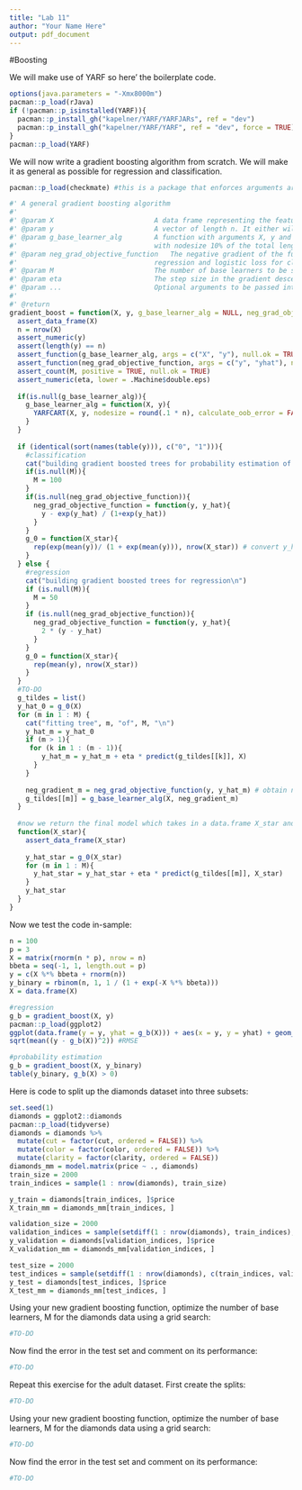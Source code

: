 ```yaml
---
title: "Lab 11"
author: "Your Name Here"
output: pdf_document
---
```


#Boosting

We will make use of YARF so here' the boilerplate code.

```r
options(java.parameters = "-Xmx8000m")
pacman::p_load(rJava)
if (!pacman::p_isinstalled(YARF)){
  pacman::p_install_gh("kapelner/YARF/YARFJARs", ref = "dev")
  pacman::p_install_gh("kapelner/YARF/YARF", ref = "dev", force = TRUE)
}
pacman::p_load(YARF)
```

We will now write a gradient boosting algorithm from scratch. We will make it as general as possible for regression and classification.

```r
pacman::p_load(checkmate) #this is a package that enforces arguments are the correct form

#' A general gradient boosting algorithm
#'
#' @param X                         A data frame representing the features. It is of size n x p. No need for an intercept column.
#' @param y                         A vector of length n. It either will be real numbers (for regression) or binary (for classification).
#' @param g_base_learner_alg        A function with arguments X, y and ... and returns a function that takes X as an argument. The default is YARFCART
#'                                  with nodesize 10% of the total length.
#' @param neg_grad_objective_function   The negative gradient of the function to be minimized. It takes arguments y, yhat that returns a vector. The default objective function is SSE for
#'                                  regression and logistic loss for classification.
#' @param M                         The number of base learners to be summed. Default is 50 for regression and 100 for classification.
#' @param eta                       The step size in the gradient descent. Default is 0.3
#' @param ...                       Optional arguments to be passed into the g_base_learner_alg function.
#'
#' @return
gradient_boost = function(X, y, g_base_learner_alg = NULL, neg_grad_objective_function = NULL, M = NULL, eta = 0.3, ...){
  assert_data_frame(X)
  n = nrow(X)
  assert_numeric(y)
  assert(length(y) == n)
  assert_function(g_base_learner_alg, args = c("X", "y"), null.ok = TRUE)
  assert_function(neg_grad_objective_function, args = c("y", "yhat"), null.ok = TRUE)
  assert_count(M, positive = TRUE, null.ok = TRUE)
  assert_numeric(eta, lower = .Machine$double.eps)
  
  if(is.null(g_base_learner_alg)){
    g_base_learner_alg = function(X, y){
      YARFCART(X, y, nodesize = round(.1 * n), calculate_oob_error = FALSE, bootstrap_indices = list(1 : nrow(X)), verbose = FALSE)
    }
  }
  
  if (identical(sort(names(table(y))), c("0", "1"))){
    #classification
    cat("building gradient boosted trees for probability estimation of two classes\n")
    if(is.null(M)){
      M = 100
    }
    if(is.null(neg_grad_objective_function)){
      neg_grad_objective_function = function(y, y_hat){
        y - exp(y_hat) / (1+exp(y_hat))
      }
    }
    g_0 = function(X_star){
      rep(exp(mean(y))/ (1 + exp(mean(y))), nrow(X_star)) # convert y_hat, which is in log_odds form, back to the probability  
    }
  } else {
    #regression
    cat("building gradient boosted trees for regression\n")
    if (is.null(M)){
      M = 50
    }
    if (is.null(neg_grad_objective_function)){
      neg_grad_objective_function = function(y, y_hat){
        2 * (y - y_hat)
      }
    }
    g_0 = function(X_star){
      rep(mean(y), nrow(X_star))
    }
  }
  #TO-DO
  g_tildes = list()
  y_hat_0 = g_0(X)
  for (m in 1 : M) {
    cat("fitting tree", m, "of", M, "\n")
    y_hat_m = y_hat_0
    if (m > 1){
     for (k in 1 : (m - 1)){
        y_hat_m = y_hat_m + eta * predict(g_tildes[[k]], X)
      }     
    }
    
    neg_gradient_m = neg_grad_objective_function(y, y_hat_m) # obtain negative gradient 
    g_tildes[[m]] = g_base_learner_alg(X, neg_gradient_m)
  }
  
  #now we return the final model which takes in a data.frame X_star and predicts with it
  function(X_star){
    assert_data_frame(X_star)
    
    y_hat_star = g_0(X_star)
    for (m in 1 : M){
      y_hat_star = y_hat_star + eta * predict(g_tildes[[m]], X_star)
    } 
    y_hat_star
  }
}
```

Now we test the code in-sample:

```r
n = 100
p = 3
X = matrix(rnorm(n * p), nrow = n)
bbeta = seq(-1, 1, length.out = p)
y = c(X %*% bbeta + rnorm(n))
y_binary = rbinom(n, 1, 1 / (1 + exp(-X %*% bbeta)))
X = data.frame(X)

#regression
g_b = gradient_boost(X, y)
pacman::p_load(ggplot2)
ggplot(data.frame(y = y, yhat = g_b(X))) + aes(x = y, y = yhat) + geom_point()
sqrt(mean((y - g_b(X))^2)) #RMSE

#probability estimation
g_b = gradient_boost(X, y_binary)
table(y_binary, g_b(X) > 0)
```


Here is code to split up the diamonds dataset into three subsets:

```r
set.seed(1)
diamonds = ggplot2::diamonds
pacman::p_load(tidyverse)
diamonds = diamonds %>% 
  mutate(cut = factor(cut, ordered = FALSE)) %>%
  mutate(color = factor(color, ordered = FALSE)) %>%
  mutate(clarity = factor(clarity, ordered = FALSE))
diamonds_mm = model.matrix(price ~ ., diamonds)
train_size = 2000
train_indices = sample(1 : nrow(diamonds), train_size)

y_train = diamonds[train_indices, ]$price
X_train_mm = diamonds_mm[train_indices, ]

validation_size = 2000
validation_indices = sample(setdiff(1 : nrow(diamonds), train_indices), validation_size)
y_validation = diamonds[validation_indices, ]$price
X_validation_mm = diamonds_mm[validation_indices, ]

test_size = 2000
test_indices = sample(setdiff(1 : nrow(diamonds), c(train_indices, validation_indices)), test_size)
y_test = diamonds[test_indices, ]$price
X_test_mm = diamonds_mm[test_indices, ]
```

Using your new gradient boosting function, optimize the number of base learners, M for the diamonds data using a grid search:

```r
#TO-DO
```

Now find the error in the test set and comment on its performance:

```r
#TO-DO
```

Repeat this exercise for the adult dataset. First create the splits:

```r
#TO-DO
```

Using your new gradient boosting function, optimize the number of base learners, M for the diamonds data using a grid search:

```r
#TO-DO
```

Now find the error in the test set and comment on its performance:

```r
#TO-DO
```


